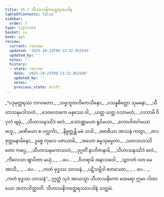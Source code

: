 ```yaml
---
title: 45.7 သီဟာသနိကတ္ထေရအပဒါန
tableOfContents: false
sidebar:
  order: 7
type: tipitaka
basket: su
book: ap1
review:
  current: review
  updated: '2025-10-23T09:13:32.852545'
  updated_by: ''
  notes: ''
  history:
  - state: review
    date: '2025-10-23T09:13:32.852545'
    updated_by: ''
    notes: ''
    previous_state: draft
---
```



<ReviewStatus review={frontmatter.review} showDetails={true} />

<HypothesisAnnotation frontmatter={frontmatter} />

<DynamicBreadcrumb />

<Division number="42" book="ap1" e="ch" v="20" p="432">

<Paragraph number="5828" type="verses" book="ap1">
_“ပဒုမုတ္တရဿ ဘဂဝတော,_  
_သဗ္ဗဘူတဟိတေသိနော;_  
_ပသန္နစိတ္တော သုမနော,_  
_သီဟာသနမဒါသဟံ._  

</Paragraph>

</Division>
<Division number="43" book="ap1" e="ch" v="20" p="432">

<Paragraph number="5829" type="verses" book="ap1">
_ဒေဝလောကေ မနုဿေ ဝါ,_  
_ယတ္ထ ယတ္ထ ဝသာမဟံ;_  
_လဘာမိ ဝိပုလံ ဗျမှံ,_  
_သီဟာသနဿိဒံ ဖလံ._  

</Paragraph>

</Division>
<Division number="44" book="ap1" e="ch" v="20" p="432">

<Paragraph number="5830" type="verses" book="ap1">
_သောဏ္ဏမယာ ရူပိမယာ,_  
_လောဟိတင်္ဂမယာ ဗဟူ;_  
_မဏိမယာ စ ပလ္လင်္ကာ,_  
_နိဗ္ဗတ္တန္တိ မမံ သဒါ._  

</Paragraph>

</Division>
<Division number="45" book="ap1" e="ch" v="20" p="432">

<Paragraph number="5831" type="verses" book="ap1">
_ဗောဓိယာ အာသနံ ကတွာ,_  
_ဇလဇုတ္တမနာမိနော;_  
ဥစ္စေ ကုလေ ပဇာယာမိ,_  
_အဟော ဓမ္မသုဓမ္မတာ._  

</Paragraph>

</Division>
<Division number="46" book="ap1" e="ch" v="20" p="433">

<Paragraph number="5832" type="verses" book="ap1">
_သတသဟဿိတော ကပ္ပေ,_  
_သီဟာသနမကာသဟံ;_  
_ဒုဂ္ဂတိံ နာဘိဇာနာမိ,_  
_သီဟာသနဿိဒံ ဖလံ._  

</Paragraph>

</Division>
<Division number="47" book="ap1" e="ch" v="20" p="433">

<Paragraph number="5833" type="verses" book="ap1">
_ကိလေသာ ဈာပိတာ မယှံ,_  
_ …ပေ… _  
_ဝိဟရာမိ အနာသဝေါ._  

</Paragraph>

</Division>
<Division number="48" book="ap1" e="ch" v="20" p="433">

<Paragraph number="5834" type="verses" book="ap1">
_သွာဂတံ ဝတ မေ အာသိ,_  
_ …ပေ… _  
_ကတံ ဗုဒ္ဓဿ သာသနံ._  

</Paragraph>

</Division>
<Division number="49" book="ap1" e="ch" v="20" p="433">

<Paragraph number="5835" type="verses" book="ap1">
_ပဋိသမ္ဘိဒါ စတဿော,_  
_ …ပေ… _  
_ကတံ ဗုဒ္ဓဿ သာသနံ”._  

</Paragraph>

<Paragraph number="5836" book="ap1">
ဣတ္ထံ သုဒံ အာယသ္မာ သီဟာသနိကော ထေရော ဣမာ ဂါထာယော အဘာသိတ္ထာတိ.

</Paragraph>
</Division>

<Paragraph number="5837" type="center" book="ap1">
သီဟာသနိကတ္ထေရဿာပဒါနံ သတ္တမံ.
</Paragraph>